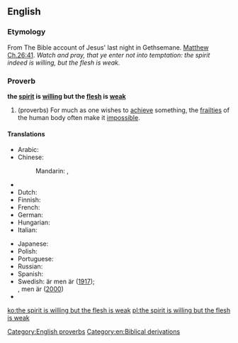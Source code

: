 ==English==

===Etymology===
From The Bible account of Jesus' last night in Gethsemane. [[s:Bible (King James)/Matthew#Chapter 26|Matthew Ch.26:41]]. ''Watch and pray, that ye enter not into temptation: the spirit indeed is willing, but the flesh is weak.''

===Proverb===
'''the [[spirit]] is [[willing]] but the [[flesh]] is [[weak]]'''

# (proverbs) For much as one wishes to [[achieve]] something, the [[frailty|frailties]] of the human body often make it [[impossible]].

====Translations====
{{trans-top|acheiving something is made impossible by frailty}}
* Arabic: {{t-|ar|الروح تواقة ولكن الجسد ضعيف}}
* Chinese:
*: Mandarin: {{t|cmn|心有餘而力不足|sc=Hani}}, {{t|cmn|心有余而力不足|tr=xīn yǒu yú ér lì bù zú|sc=Hani}}
* {{trreq|cs}}
* Dutch: {{t-|nl|de geest is gewillig, maar het vlees is zwak}}
* Finnish: {{t-|fi|henki on altis, mutta liha on heikko}}
* French: {{t-|fr|l'esprit est prompt, mais la chair est faible}}
* German: {{t+|de|der Geist ist willig, aber das Fleisch ist schwach}}
* Hungarian: {{t-|hu|a lélek kész, de a test erőtlen}}
* Italian: {{t-|it|lo spirito è pronto, ma la carne è stanca}}
{{trans-mid}}
* Japanese: {{t-|ja|心熱けれど肉体は弱し|alt=心熱けれど肉体は弱し。|tr=kokoro atsu keredo nikutai wa yowashi}}
* Polish: {{t-|pl|dusza chętna, ale ciało słabe}}
* Portuguese: {{t-|pt|o espírito está pronto, mas a carne é fraca}}
* Russian: {{t-|ru|дух бодр, плоть же немощна|tr=dux bodr, plot’ že némoščna}}
* Spanish: {{t-|es|el espíritu está presto, mas la carne enferma}}
* Swedish: {{t+|sv|ande|alt=anden|c}} är {{t+|sv|villig}} men {{t+|sv|kött|alt=köttet|n}} är {{t+|sv|svag|alt=svagt}} ([http://runeberg.org/bibeln/40_26.html 1917]);<br>{{t+|sv|ande|alt=anden|c}} {{t+|sv|vill}}, men {{t+|sv|kropp|alt=kroppen|c}} är {{t+|sv|svag}} ([http://www.bibeln.se/las/2k/matt#q=Matt+26%3A41 2000])
* {{trreq|vi}}
{{trans-bottom}}

[[Category:English proverbs]]
[[Category:en:Biblical derivations]]

[[ko:the spirit is willing but the flesh is weak]]
[[pl:the spirit is willing but the flesh is weak]]